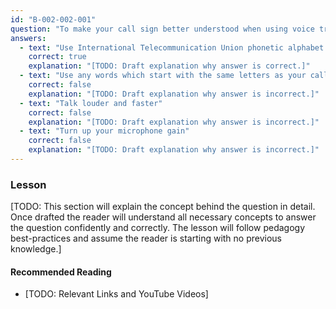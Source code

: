 ```yaml
---
id: "B-002-002-001"
question: "To make your call sign better understood when using voice transmissions, what should you do?"
answers:
  - text: "Use International Telecommunication Union phonetic alphabet code words to spell letters in your call sign"
    correct: true
    explanation: "[TODO: Draft explanation why answer is correct.]"
  - text: "Use any words which start with the same letters as your call sign for each letter of your call"
    correct: false
    explanation: "[TODO: Draft explanation why answer is incorrect.]"
  - text: "Talk louder and faster"
    correct: false
    explanation: "[TODO: Draft explanation why answer is incorrect.]"
  - text: "Turn up your microphone gain"
    correct: false
    explanation: "[TODO: Draft explanation why answer is incorrect.]"
---
```


### Lesson

[TODO: This section will explain the concept behind the question in detail. Once drafted the reader will understand all necessary concepts to answer the question confidently and correctly. The lesson will follow pedagogy best-practices and assume the reader is starting with no previous knowledge.]

#### Recommended Reading

- [TODO: Relevant Links and YouTube Videos]
